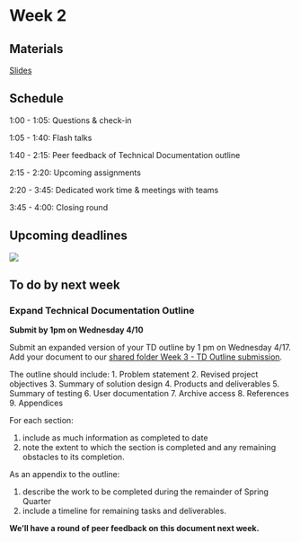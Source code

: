# Week 2

## Materials

[Slides](https://docs.google.com/presentation/d/1sCzOVHhuKF57mkmUThDyShW3dL9ZudCuy-9sO_SwDVc/edit?usp=sharing)

## Schedule

1:00 - 1:05: Questions & check-in

1:05 - 1:40: Flash talks

1:40 - 2:15: Peer feedback of Technical Documentation outline

2:15 - 2:20: Upcoming assignments

2:20 - 3:45: Dedicated work time & meetings with teams

3:45 - 4:00: Closing round

## Upcoming deadlines

![](/images/411b_spring/upcoming_deadlines_1.png)

## To do by next week

### Expand Technical Documentation Outline

**Submit by 1pm on Wednesday 4/10**

Submit an expanded version of your TD outline by 1 pm on Wednesday 4/17.
Add your document to our [shared folder Week 3 - TD Outline submission](https://drive.google.com/drive/folders/1Z6TLkg-sKhZY4OsgOwCetiy-iUw16UPh?usp=share_link). 


The outline should include:
1. Problem statement
2. Revised project objectives
3. Summary of solution design
4. Products and deliverables
5. Summary of testing
6. User documentation
7. Archive access
8. References
9. Appendices

For each section: 

1. include as much information as completed to date 
2. note the extent to which the section is completed and any remaining obstacles to its completion. 

As an appendix to the outline:

1. describe the work to be completed during the remainder of Spring Quarter 
2. include a timeline for remaining tasks and deliverables.

**We’ll have a round of peer feedback on this document next week.**
